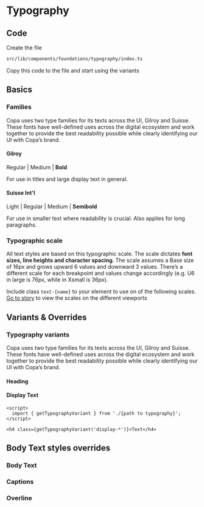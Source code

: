 

# Typography

## Code

Create the file

```bash
src/lib/components/foundations/typography/index.ts
```
Copy this code to the file and start using the variants

<Source dark code={TypographyCode} language='typescript' />

## Basics

### Families
Copa uses two type families for its texts across the UI, Gilroy and Suisse. These fonts have well-defined uses across the digital ecosystem and work together to provide the best readability possible while clearly identifying our UI with Copa’s brand.

#### Gilroy
Regular | Medium | **Bold**

For use in titles and large display text in general.

#### Suisse Int'l
Light | Regular | Medium | **Semibold**

For use in smaller text where readability is crucial. Also applies for long paragraphs.

### Typographic scale

All text styles are based on this typographic scale. The scale dictates **font sizes, line heights and character spacing**. The scale assumes a Base size of 16px and grows upward 6 values and downward 3 values. There’s a different scale for each breakpoint and values change accordingly (e.g. U6 in large is 76px, while in Xsmall is 36px).

Include class `text-{name}` to your element to use on of the following scales. [Go to story]('./?path=/story/system-foundations-typography--scale&globals=viewport:iphone14promax') to view the scales on the different viewports

<Canvas of={Scale.scale} sourceState='none' />

## Variants & Overrides

### Typography variants

Copa uses two type families for its texts across the UI, Gilroy and Suisse. These fonts have well-defined uses across the digital ecosystem and work together to provide the best readability possible while clearly identifying our UI with Copa’s brand.

#### Heading

<Canvas of={Scale.heading} sourceState='none' />

#### Display Text

<Canvas of={Scale.display} sourceState='none' />

```svelte
<script> 
  import { getTypographyVariant } from './{path to typography}';
</script>

<h4 class={getTypographyVariant('display-*')}>Text</h4>
```

## Body Text styles overrides

### Body Text

<Canvas of={Scale.body} sourceState='none' />

### Captions

<Canvas of={Scale.caption} sourceState='none' />

### Overline

<Canvas of={Scale.overline} sourceState='none' />
